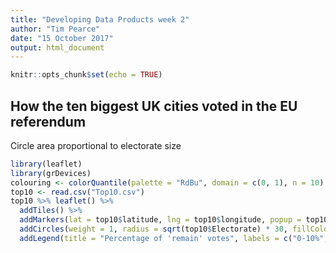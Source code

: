 ```yaml
---
title: "Developing Data Products week 2"
author: "Tim Pearce"
date: "15 October 2017"
output: html_document
---
```


```r
knitr::opts_chunk$set(echo = TRUE)
```

## How the ten biggest UK cities voted in the EU referendum

Circle area proportional to electorate size

```r
library(leaflet)
library(grDevices)
colouring <- colorQuantile(palette = "RdBu", domain = c(0, 1), n = 10)
top10 <- read.csv("Top10.csv")
top10 %>% leaflet() %>% 
  addTiles() %>%
  addMarkers(lat = top10$latitude, lng = top10$longitude, popup = top10$City, clusterOptions = markerClusterOptions()) %>%
  addCircles(weight = 1, radius = sqrt(top10$Electorate) * 30, fillColor = colouring(top10$RemainVote), fillOpacity = 0.5) %>%
  addLegend(title = "Percentage of 'remain' votes", labels = c("0-10%", "10-20%", "20-30%", "30-40%", "40-50%", "50-60%", "60-70%", "70-80%", "80-90%", "90-100%"), colors = colouring((1:10 - 0.01)/10))
```
